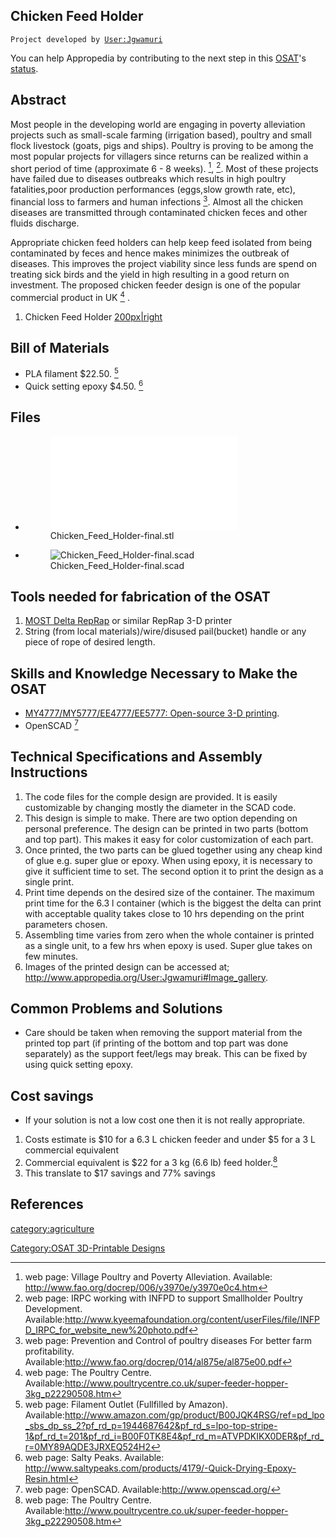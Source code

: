 {{777}}
==Chicken Feed Holder ==
 Project developed by [[User:Jgwamuri]]
{{Statusboxtop}}
{{status-design}}
{{status-prototype}}
You can help Appropedia by contributing to the next step in this [[OSAT]]'s [[:Category:Status|status]].
{{boxbottom}}

==Abstract==
Most people in the developing world are engaging in poverty alleviation projects such as small-scale farming (irrigation based), poultry and small flock livestock (goats, pigs and ships). Poultry is proving to be among the most popular projects for villagers since returns can be realized within a short period of time (approximate 6 - 8 weeks). <ref> web page: Village Poultry and Poverty Alleviation. Available: http://www.fao.org/docrep/006/y3970e/y3970e0c4.htm</ref>, <ref> web page: IRPC working with INFPD to support Smallholder Poultry Development. Available:http://www.kyeemafoundation.org/content/userFiles/file/INFPD_IRPC_for_website_new%20photo.pdf</ref>. Most of these projects have failed due to diseases outbreaks which results in high poultry fatalities,poor production performances (eggs,slow growth rate, etc), financial loss to farmers and human infections <ref> web page: Prevention and Control of poultry diseases For better farm profitability. Available:http://www.fao.org/docrep/014/al875e/al875e00.pdf</ref>. Almost all the chicken diseases are transmitted through contaminated chicken feces and other fluids discharge. 

Appropriate chicken feed holders can help keep feed isolated from being contaminated by feces and hence makes minimizes the outbreak of diseases. This improves the project viability since less funds are spend on treating sick birds and the yield in high resulting in a good return on investment. The proposed chicken feeder design is one of the popular commercial product in UK <ref> web page: The Poultry Centre. Available:http://www.poultrycentre.co.uk/super-feeder-hopper-3kg_p22290508.htm</ref> .

# Chicken Feed Holder [[image:Fig_9(11).jpg|200px|right]]

== Bill of Materials==
* PLA filament $22.50. <ref> web page: Filament Outlet (Fullfilled by Amazon). Available:http://www.amazon.com/gp/product/B00JQK4RSG/ref=pd_lpo_sbs_dp_ss_2?pf_rd_p=1944687642&pf_rd_s=lpo-top-stripe-1&pf_rd_t=201&pf_rd_i=B00F0TK8E4&pf_rd_m=ATVPDKIKX0DER&pf_rd_r=0MY89AQDE3JRXEQ524H2</ref>
* Quick setting epoxy $4.50. <ref> web page: Salty Peaks. Available: http://www.saltypeaks.com/products/4179/-Quick-Drying-Epoxy-Resin.html</ref>

==Files==
* [[File:Chicken_Feed_Holder-final.stl]]
* [[File:Chicken_Feed_Holder-final.scad]]

== Tools needed for fabrication of the OSAT==
# [[Delta_Build_Overview:MOST| MOST Delta RepRap]] or similar RepRap 3-D printer
# String (from local materials)/wire/disused pail(bucket) handle or any piece of rope of desired length.

== Skills and Knowledge Necessary to Make the OSAT ==
* [[MY4777|MY4777/MY5777/EE4777/EE5777: Open-source 3-D printing]].
* OpenSCAD <ref> web page: OpenSCAD. Available:http://www.openscad.org/</ref>

== Technical Specifications and Assembly Instructions==
# The code files for the comple design are provided. It is easily customizable by changing mostly the diameter in the SCAD code. 
# This design is simple to make. There are two option depending on personal preference. The design can be printed in two parts (bottom and top part). This makes it easy for color customization of each part. 
# Once printed, the two parts can be glued together using any cheap kind of glue e.g. super glue or epoxy. When using epoxy, it is necessary to give it sufficient time to set. The second option it to print the design as a single print. 
# Print time depends on the desired size of the container. The maximum print time for the 6.3 l container (which is the biggest the delta can print with acceptable quality takes close to 10 hrs depending on the print parameters chosen.
# Assembling time varies from zero when the whole container is printed as a single unit, to a few hrs when epoxy is used. Super glue takes on few minutes. 
# Images of the printed design can be accessed at; [[http://www.appropedia.org/User:Jgwamuri#Image_gallery]].

== Common Problems and Solutions==
* Care should be taken when removing the support material from the printed top part (if printing of the bottom and top part was done separately) as the support feet/legs may break. This can be fixed by using quick setting epoxy.

== Cost savings==
* If your solution is not a low cost one then it is not really appropriate.
# Costs estimate is $10 for a 6.3 L chicken feeder and under $5 for a 3 L commercial equivalent
# Commercial equivalent is $22 for a 3 kg (6.6 lb) feed holder.<ref> web page: The Poultry Centre. Available:http://www.poultrycentre.co.uk/super-feeder-hopper-3kg_p22290508.htm</ref>
# This translate to $17 savings and 77% savings

==References==








<references/>

[[Category:OSAT 3D-Printable Designs]]
[[category:agriculture]]
